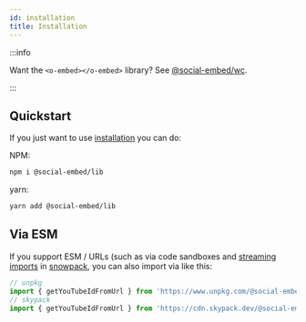 ```yaml
---
id: installation
title: Installation
---
```


:::info

Want the `<o-embed></o-embed>` library? See [@social-embed/wc](../wc/index.mdx).

:::


## Quickstart

If you just want to use [installation](./installation/) you can do:

NPM:

```bash
npm i @social-embed/lib
```

yarn:

```bash
yarn add @social-embed/lib
```

## Via ESM

If you support ESM / URLs (such as via code sandboxes and [streaming imports] in [snowpack], you can also import via like this:

```typescript
// unpkg
import { getYouTubeIdFromUrl } from 'https://www.unpkg.com/@social-embed/lib?module';
// skypack
import { getYouTubeIdFromUrl } from 'https://cdn.skypack.dev/@social-embed/lib';
```

[streaming imports]: https://www.snowpack.dev/guides/streaming-imports
[snowpack]: https://www.snowpack.dev
